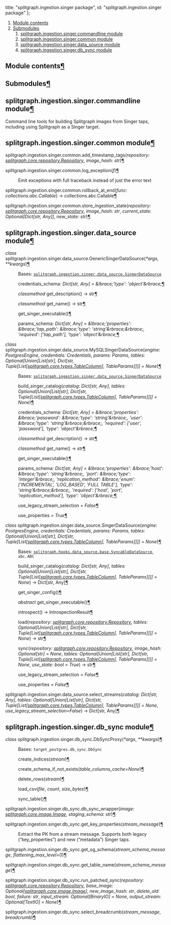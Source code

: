 


  title: "splitgraph.ingestion.singer package",
  id: "splitgraph.ingestion.singer package"
};

<div className=" rst-content"><nav className="toc"><ol className="toc-level toc-level-1"><li className="toc-item toc-item-h2"><a className="toc-link toc-link-h2" href="#module-contents">Module contents</a></li><li className="toc-item toc-item-h2"><a className="toc-link toc-link-h2" href="#submodules">Submodules</a><ol className="toc-level toc-level-2"><li className="toc-item toc-item-h2"><a className="toc-link toc-link-h2" href="#splitgraphingestionsingercommandline-module">splitgraph.ingestion.singer.commandline module</a></li><li className="toc-item toc-item-h2"><a className="toc-link toc-link-h2" href="#splitgraphingestionsingercommon-module">splitgraph.ingestion.singer.common module</a></li><li className="toc-item toc-item-h2"><a className="toc-link toc-link-h2" href="#splitgraphingestionsingerdata_source-module">splitgraph.ingestion.singer.data_source module</a></li><li className="toc-item toc-item-h2"><a className="toc-link toc-link-h2" href="#splitgraphingestionsingerdb_sync-module">splitgraph.ingestion.singer.db_sync module</a></li></ol></li></ol></nav><div className="section" id="module-splitgraph.ingestion.singer">
<span id="module-contents"></span><h2 id="module-contents">Module contents<a className="headerlink" href="#module-splitgraph.ingestion.singer" title="Permalink to this headline">¶</a></h2>
</div><div className="section" id="splitgraph-ingestion-singer-package">

<div className="section" id="submodules">
<h2 id="submodules">Submodules<a className="headerlink" href="#submodules" title="Permalink to this headline">¶</a></h2>
</div>
<div className="section" id="module-splitgraph.ingestion.singer.commandline">
<span id="splitgraph-ingestion-singer-commandline-module"></span><h2 id="splitgraphingestionsingercommandline-module">splitgraph.ingestion.singer.commandline module<a className="headerlink" href="#module-splitgraph.ingestion.singer.commandline" title="Permalink to this headline">¶</a></h2>
<p>Command line tools for building Splitgraph images from Singer taps, including using Splitgraph as a Singer target.</p>
</div>
<div className="section" id="module-splitgraph.ingestion.singer.common">
<span id="splitgraph-ingestion-singer-common-module"></span><h2 id="splitgraphingestionsingercommon-module">splitgraph.ingestion.singer.common module<a className="headerlink" href="#module-splitgraph.ingestion.singer.common" title="Permalink to this headline">¶</a></h2>
<dl className="py function">
<dt className="sig sig-object py" id="splitgraph.ingestion.singer.common.add_timestamp_tags">
<span className="sig-prename descclassname"><span className="pre">splitgraph.ingestion.singer.common.</span></span><span className="sig-name descname"><span className="pre">add_timestamp_tags</span></span><span className="sig-paren">(</span><em className="sig-param"><span className="n"><span className="pre">repository</span></span><span className="p"><span className="pre">:</span></span> <span className="n"><a className="reference internal" href="splitgraph.core/#splitgraph.core.repository.Repository" title="splitgraph.core.repository.Repository"><span className="pre">splitgraph.core.repository.Repository</span></a></span></em>, <em className="sig-param"><span className="n"><span className="pre">image_hash</span></span><span className="p"><span className="pre">:</span></span> <span className="n"><span className="pre">str</span></span></em><span className="sig-paren">)</span><a className="headerlink" href="#splitgraph.ingestion.singer.common.add_timestamp_tags" title="Permalink to this definition">¶</a></dt>
<dd></dd></dl>

<dl className="py function">
<dt className="sig sig-object py" id="splitgraph.ingestion.singer.common.log_exception">
<span className="sig-prename descclassname"><span className="pre">splitgraph.ingestion.singer.common.</span></span><span className="sig-name descname"><span className="pre">log_exception</span></span><span className="sig-paren">(</span><em className="sig-param"><span className="n"><span className="pre">f</span></span></em><span className="sig-paren">)</span><a className="headerlink" href="#splitgraph.ingestion.singer.common.log_exception" title="Permalink to this definition">¶</a></dt>
<dd><p>Emit exceptions with full traceback instead of just the error text</p>
</dd></dl>

<dl className="py function">
<dt className="sig sig-object py" id="splitgraph.ingestion.singer.common.rollback_at_end">
<span className="sig-prename descclassname"><span className="pre">splitgraph.ingestion.singer.common.</span></span><span className="sig-name descname"><span className="pre">rollback_at_end</span></span><span className="sig-paren">(</span><em className="sig-param"><span className="n"><span className="pre">func</span></span><span className="p"><span className="pre">:</span></span> <span className="n"><span className="pre">collections.abc.Callable</span></span></em><span className="sig-paren">)</span> <span className="sig-return"><span className="sig-return-icon">→</span> <span className="sig-return-typehint"><span className="pre">collections.abc.Callable</span></span></span><a className="headerlink" href="#splitgraph.ingestion.singer.common.rollback_at_end" title="Permalink to this definition">¶</a></dt>
<dd></dd></dl>

<dl className="py function">
<dt className="sig sig-object py" id="splitgraph.ingestion.singer.common.store_ingestion_state">
<span className="sig-prename descclassname"><span className="pre">splitgraph.ingestion.singer.common.</span></span><span className="sig-name descname"><span className="pre">store_ingestion_state</span></span><span className="sig-paren">(</span><em className="sig-param"><span className="n"><span className="pre">repository</span></span><span className="p"><span className="pre">:</span></span> <span className="n"><a className="reference internal" href="splitgraph.core/#splitgraph.core.repository.Repository" title="splitgraph.core.repository.Repository"><span className="pre">splitgraph.core.repository.Repository</span></a></span></em>, <em className="sig-param"><span className="n"><span className="pre">image_hash</span></span><span className="p"><span className="pre">:</span></span> <span className="n"><span className="pre">str</span></span></em>, <em className="sig-param"><span className="n"><span className="pre">current_state</span></span><span className="p"><span className="pre">:</span></span> <span className="n"><span className="pre">Optional</span><span className="p"><span className="pre">[</span></span><span className="pre">Dict</span><span className="p"><span className="pre">[</span></span><span className="pre">str</span><span className="p"><span className="pre">,</span> </span><span className="pre">Any</span><span className="p"><span className="pre">]</span></span><span className="p"><span className="pre">]</span></span></span></em>, <em className="sig-param"><span className="n"><span className="pre">new_state</span></span><span className="p"><span className="pre">:</span></span> <span className="n"><span className="pre">str</span></span></em><span className="sig-paren">)</span><a className="headerlink" href="#splitgraph.ingestion.singer.common.store_ingestion_state" title="Permalink to this definition">¶</a></dt>
<dd></dd></dl>

</div>
<div className="section" id="module-splitgraph.ingestion.singer.data_source">
<span id="splitgraph-ingestion-singer-data-source-module"></span><h2 id="splitgraphingestionsingerdata_source-module">splitgraph.ingestion.singer.data_source module<a className="headerlink" href="#module-splitgraph.ingestion.singer.data_source" title="Permalink to this headline">¶</a></h2>
<dl className="py class">
<dt className="sig sig-object py" id="splitgraph.ingestion.singer.data_source.GenericSingerDataSource">
<em className="property"><span className="pre">class</span> </em><span className="sig-prename descclassname"><span className="pre">splitgraph.ingestion.singer.data_source.</span></span><span className="sig-name descname"><span className="pre">GenericSingerDataSource</span></span><span className="sig-paren">(</span><em className="sig-param"><span className="o"><span className="pre">*</span></span><span className="n"><span className="pre">args</span></span></em>, <em className="sig-param"><span className="o"><span className="pre">**</span></span><span className="n"><span className="pre">kwargs</span></span></em><span className="sig-paren">)</span><a className="headerlink" href="#splitgraph.ingestion.singer.data_source.GenericSingerDataSource" title="Permalink to this definition">¶</a></dt>
<dd><p>Bases: <a className="reference internal" href="#splitgraph.ingestion.singer.data_source.SingerDataSource" title="splitgraph.ingestion.singer.data_source.SingerDataSource"><code className="xref py py-class docutils literal notranslate"><span className="pre">splitgraph.ingestion.singer.data_source.SingerDataSource</span></code></a></p>
<dl className="py attribute">
<dt className="sig sig-object py" id="splitgraph.ingestion.singer.data_source.GenericSingerDataSource.credentials_schema">
<span className="sig-name descname"><span className="pre">credentials_schema</span></span><em className="property"><span className="pre">:</span> <span className="pre">Dict</span><span className="p"><span className="pre">[</span></span><span className="pre">str</span><span className="p"><span className="pre">,</span> </span><span className="pre">Any</span><span className="p"><span className="pre">]</span></span></em><em className="property"> <span className="pre">=</span> <span className="pre">&#38;lbrace;'type':</span> <span className="pre">'object'&#38;rbrace;</span></em><a className="headerlink" href="#splitgraph.ingestion.singer.data_source.GenericSingerDataSource.credentials_schema" title="Permalink to this definition">¶</a></dt>
<dd></dd></dl>

<dl className="py method">
<dt className="sig sig-object py" id="splitgraph.ingestion.singer.data_source.GenericSingerDataSource.get_description">
<em className="property"><span className="pre">classmethod</span> </em><span className="sig-name descname"><span className="pre">get_description</span></span><span className="sig-paren">(</span><span className="sig-paren">)</span> <span className="sig-return"><span className="sig-return-icon">→</span> <span className="sig-return-typehint"><span className="pre">str</span></span></span><a className="headerlink" href="#splitgraph.ingestion.singer.data_source.GenericSingerDataSource.get_description" title="Permalink to this definition">¶</a></dt>
<dd></dd></dl>

<dl className="py method">
<dt className="sig sig-object py" id="splitgraph.ingestion.singer.data_source.GenericSingerDataSource.get_name">
<em className="property"><span className="pre">classmethod</span> </em><span className="sig-name descname"><span className="pre">get_name</span></span><span className="sig-paren">(</span><span className="sig-paren">)</span> <span className="sig-return"><span className="sig-return-icon">→</span> <span className="sig-return-typehint"><span className="pre">str</span></span></span><a className="headerlink" href="#splitgraph.ingestion.singer.data_source.GenericSingerDataSource.get_name" title="Permalink to this definition">¶</a></dt>
<dd></dd></dl>

<dl className="py method">
<dt className="sig sig-object py" id="splitgraph.ingestion.singer.data_source.GenericSingerDataSource.get_singer_executable">
<span className="sig-name descname"><span className="pre">get_singer_executable</span></span><span className="sig-paren">(</span><span className="sig-paren">)</span><a className="headerlink" href="#splitgraph.ingestion.singer.data_source.GenericSingerDataSource.get_singer_executable" title="Permalink to this definition">¶</a></dt>
<dd></dd></dl>

<dl className="py attribute">
<dt className="sig sig-object py" id="splitgraph.ingestion.singer.data_source.GenericSingerDataSource.params_schema">
<span className="sig-name descname"><span className="pre">params_schema</span></span><em className="property"><span className="pre">:</span> <span className="pre">Dict</span><span className="p"><span className="pre">[</span></span><span className="pre">str</span><span className="p"><span className="pre">,</span> </span><span className="pre">Any</span><span className="p"><span className="pre">]</span></span></em><em className="property"> <span className="pre">=</span> <span className="pre">&#38;lbrace;'properties':</span> <span className="pre">&#38;lbrace;'tap_path':</span> <span className="pre">&#38;lbrace;'type':</span> <span className="pre">'string'&#38;rbrace;&#38;rbrace;,</span> <span className="pre">'required':</span> <span className="pre">['tap_path'],</span> <span className="pre">'type':</span> <span className="pre">'object'&#38;rbrace;</span></em><a className="headerlink" href="#splitgraph.ingestion.singer.data_source.GenericSingerDataSource.params_schema" title="Permalink to this definition">¶</a></dt>
<dd></dd></dl>

</dd></dl>

<dl className="py class">
<dt className="sig sig-object py" id="splitgraph.ingestion.singer.data_source.MySQLSingerDataSource">
<em className="property"><span className="pre">class</span> </em><span className="sig-prename descclassname"><span className="pre">splitgraph.ingestion.singer.data_source.</span></span><span className="sig-name descname"><span className="pre">MySQLSingerDataSource</span></span><span className="sig-paren">(</span><em className="sig-param"><span className="n"><span className="pre">engine</span></span><span className="p"><span className="pre">:</span></span> <span className="n"><span className="pre">PostgresEngine</span></span></em>, <em className="sig-param"><span className="n"><span className="pre">credentials</span></span><span className="p"><span className="pre">:</span></span> <span className="n"><span className="pre">Credentials</span></span></em>, <em className="sig-param"><span className="n"><span className="pre">params</span></span><span className="p"><span className="pre">:</span></span> <span className="n"><span className="pre">Params</span></span></em>, <em className="sig-param"><span className="n"><span className="pre">tables</span></span><span className="p"><span className="pre">:</span></span> <span className="n"><span className="pre">Optional</span><span className="p"><span className="pre">[</span></span><span className="pre">Union</span><span className="p"><span className="pre">[</span></span><span className="pre">List</span><span className="p"><span className="pre">[</span></span><span className="pre">str</span><span className="p"><span className="pre">]</span></span><span className="p"><span className="pre">,</span> </span><span className="pre">Dict</span><span className="p"><span className="pre">[</span></span><span className="pre">str</span><span className="p"><span className="pre">,</span> </span><span className="pre">Tuple</span><span className="p"><span className="pre">[</span></span><span className="pre">List</span><span className="p"><span className="pre">[</span></span><a className="reference internal" href="splitgraph.core/#splitgraph.core.types.TableColumn" title="splitgraph.core.types.TableColumn"><span className="pre">splitgraph.core.types.TableColumn</span></a><span className="p"><span className="pre">]</span></span><span className="p"><span className="pre">,</span> </span><span className="pre">TableParams</span><span className="p"><span className="pre">]</span></span><span className="p"><span className="pre">]</span></span><span className="p"><span className="pre">]</span></span><span className="p"><span className="pre">]</span></span></span> <span className="o"><span className="pre">=</span></span> <span className="default_value"><span className="pre">None</span></span></em><span className="sig-paren">)</span><a className="headerlink" href="#splitgraph.ingestion.singer.data_source.MySQLSingerDataSource" title="Permalink to this definition">¶</a></dt>
<dd><p>Bases: <a className="reference internal" href="#splitgraph.ingestion.singer.data_source.SingerDataSource" title="splitgraph.ingestion.singer.data_source.SingerDataSource"><code className="xref py py-class docutils literal notranslate"><span className="pre">splitgraph.ingestion.singer.data_source.SingerDataSource</span></code></a></p>
<dl className="py method">
<dt className="sig sig-object py" id="splitgraph.ingestion.singer.data_source.MySQLSingerDataSource.build_singer_catalog">
<span className="sig-name descname"><span className="pre">build_singer_catalog</span></span><span className="sig-paren">(</span><em className="sig-param"><span className="n"><span className="pre">catalog</span></span><span className="p"><span className="pre">:</span></span> <span className="n"><span className="pre">Dict</span><span className="p"><span className="pre">[</span></span><span className="pre">str</span><span className="p"><span className="pre">,</span> </span><span className="pre">Any</span><span className="p"><span className="pre">]</span></span></span></em>, <em className="sig-param"><span className="n"><span className="pre">tables</span></span><span className="p"><span className="pre">:</span></span> <span className="n"><span className="pre">Optional</span><span className="p"><span className="pre">[</span></span><span className="pre">Union</span><span className="p"><span className="pre">[</span></span><span className="pre">List</span><span className="p"><span className="pre">[</span></span><span className="pre">str</span><span className="p"><span className="pre">]</span></span><span className="p"><span className="pre">,</span> </span><span className="pre">Dict</span><span className="p"><span className="pre">[</span></span><span className="pre">str</span><span className="p"><span className="pre">,</span> </span><span className="pre">Tuple</span><span className="p"><span className="pre">[</span></span><span className="pre">List</span><span className="p"><span className="pre">[</span></span><a className="reference internal" href="splitgraph.core/#splitgraph.core.types.TableColumn" title="splitgraph.core.types.TableColumn"><span className="pre">splitgraph.core.types.TableColumn</span></a><span className="p"><span className="pre">]</span></span><span className="p"><span className="pre">,</span> </span><span className="pre">TableParams</span><span className="p"><span className="pre">]</span></span><span className="p"><span className="pre">]</span></span><span className="p"><span className="pre">]</span></span><span className="p"><span className="pre">]</span></span></span> <span className="o"><span className="pre">=</span></span> <span className="default_value"><span className="pre">None</span></span></em><span className="sig-paren">)</span><a className="headerlink" href="#splitgraph.ingestion.singer.data_source.MySQLSingerDataSource.build_singer_catalog" title="Permalink to this definition">¶</a></dt>
<dd></dd></dl>

<dl className="py attribute">
<dt className="sig sig-object py" id="splitgraph.ingestion.singer.data_source.MySQLSingerDataSource.credentials_schema">
<span className="sig-name descname"><span className="pre">credentials_schema</span></span><em className="property"><span className="pre">:</span> <span className="pre">Dict</span><span className="p"><span className="pre">[</span></span><span className="pre">str</span><span className="p"><span className="pre">,</span> </span><span className="pre">Any</span><span className="p"><span className="pre">]</span></span></em><em className="property"> <span className="pre">=</span> <span className="pre">&#38;lbrace;'properties':</span> <span className="pre">&#38;lbrace;'password':</span> <span className="pre">&#38;lbrace;'type':</span> <span className="pre">'string'&#38;rbrace;,</span> <span className="pre">'user':</span> <span className="pre">&#38;lbrace;'type':</span> <span className="pre">'string'&#38;rbrace;&#38;rbrace;,</span> <span className="pre">'required':</span> <span className="pre">['user',</span> <span className="pre">'password'],</span> <span className="pre">'type':</span> <span className="pre">'object'&#38;rbrace;</span></em><a className="headerlink" href="#splitgraph.ingestion.singer.data_source.MySQLSingerDataSource.credentials_schema" title="Permalink to this definition">¶</a></dt>
<dd></dd></dl>

<dl className="py method">
<dt className="sig sig-object py" id="splitgraph.ingestion.singer.data_source.MySQLSingerDataSource.get_description">
<em className="property"><span className="pre">classmethod</span> </em><span className="sig-name descname"><span className="pre">get_description</span></span><span className="sig-paren">(</span><span className="sig-paren">)</span> <span className="sig-return"><span className="sig-return-icon">→</span> <span className="sig-return-typehint"><span className="pre">str</span></span></span><a className="headerlink" href="#splitgraph.ingestion.singer.data_source.MySQLSingerDataSource.get_description" title="Permalink to this definition">¶</a></dt>
<dd></dd></dl>

<dl className="py method">
<dt className="sig sig-object py" id="splitgraph.ingestion.singer.data_source.MySQLSingerDataSource.get_name">
<em className="property"><span className="pre">classmethod</span> </em><span className="sig-name descname"><span className="pre">get_name</span></span><span className="sig-paren">(</span><span className="sig-paren">)</span> <span className="sig-return"><span className="sig-return-icon">→</span> <span className="sig-return-typehint"><span className="pre">str</span></span></span><a className="headerlink" href="#splitgraph.ingestion.singer.data_source.MySQLSingerDataSource.get_name" title="Permalink to this definition">¶</a></dt>
<dd></dd></dl>

<dl className="py method">
<dt className="sig sig-object py" id="splitgraph.ingestion.singer.data_source.MySQLSingerDataSource.get_singer_executable">
<span className="sig-name descname"><span className="pre">get_singer_executable</span></span><span className="sig-paren">(</span><span className="sig-paren">)</span><a className="headerlink" href="#splitgraph.ingestion.singer.data_source.MySQLSingerDataSource.get_singer_executable" title="Permalink to this definition">¶</a></dt>
<dd></dd></dl>

<dl className="py attribute">
<dt className="sig sig-object py" id="splitgraph.ingestion.singer.data_source.MySQLSingerDataSource.params_schema">
<span className="sig-name descname"><span className="pre">params_schema</span></span><em className="property"><span className="pre">:</span> <span className="pre">Dict</span><span className="p"><span className="pre">[</span></span><span className="pre">str</span><span className="p"><span className="pre">,</span> </span><span className="pre">Any</span><span className="p"><span className="pre">]</span></span></em><em className="property"> <span className="pre">=</span> <span className="pre">&#38;lbrace;'properties':</span> <span className="pre">&#38;lbrace;'host':</span> <span className="pre">&#38;lbrace;'type':</span> <span className="pre">'string'&#38;rbrace;,</span> <span className="pre">'port':</span> <span className="pre">&#38;lbrace;'type':</span> <span className="pre">'integer'&#38;rbrace;,</span> <span className="pre">'replication_method':</span> <span className="pre">&#38;lbrace;'enum':</span> <span className="pre">['INCREMENTAL',</span> <span className="pre">'LOG_BASED',</span> <span className="pre">'FULL</span> <span className="pre">TABLE'],</span> <span className="pre">'type':</span> <span className="pre">'string'&#38;rbrace;&#38;rbrace;,</span> <span className="pre">'required':</span> <span className="pre">['host',</span> <span className="pre">'port',</span> <span className="pre">'replication_method'],</span> <span className="pre">'type':</span> <span className="pre">'object'&#38;rbrace;</span></em><a className="headerlink" href="#splitgraph.ingestion.singer.data_source.MySQLSingerDataSource.params_schema" title="Permalink to this definition">¶</a></dt>
<dd></dd></dl>

<dl className="py attribute">
<dt className="sig sig-object py" id="splitgraph.ingestion.singer.data_source.MySQLSingerDataSource.use_legacy_stream_selection">
<span className="sig-name descname"><span className="pre">use_legacy_stream_selection</span></span><em className="property"> <span className="pre">=</span> <span className="pre">False</span></em><a className="headerlink" href="#splitgraph.ingestion.singer.data_source.MySQLSingerDataSource.use_legacy_stream_selection" title="Permalink to this definition">¶</a></dt>
<dd></dd></dl>

<dl className="py attribute">
<dt className="sig sig-object py" id="splitgraph.ingestion.singer.data_source.MySQLSingerDataSource.use_properties">
<span className="sig-name descname"><span className="pre">use_properties</span></span><em className="property"> <span className="pre">=</span> <span className="pre">True</span></em><a className="headerlink" href="#splitgraph.ingestion.singer.data_source.MySQLSingerDataSource.use_properties" title="Permalink to this definition">¶</a></dt>
<dd></dd></dl>

</dd></dl>

<dl className="py class">
<dt className="sig sig-object py" id="splitgraph.ingestion.singer.data_source.SingerDataSource">
<em className="property"><span className="pre">class</span> </em><span className="sig-prename descclassname"><span className="pre">splitgraph.ingestion.singer.data_source.</span></span><span className="sig-name descname"><span className="pre">SingerDataSource</span></span><span className="sig-paren">(</span><em className="sig-param"><span className="n"><span className="pre">engine</span></span><span className="p"><span className="pre">:</span></span> <span className="n"><span className="pre">PostgresEngine</span></span></em>, <em className="sig-param"><span className="n"><span className="pre">credentials</span></span><span className="p"><span className="pre">:</span></span> <span className="n"><span className="pre">Credentials</span></span></em>, <em className="sig-param"><span className="n"><span className="pre">params</span></span><span className="p"><span className="pre">:</span></span> <span className="n"><span className="pre">Params</span></span></em>, <em className="sig-param"><span className="n"><span className="pre">tables</span></span><span className="p"><span className="pre">:</span></span> <span className="n"><span className="pre">Optional</span><span className="p"><span className="pre">[</span></span><span className="pre">Union</span><span className="p"><span className="pre">[</span></span><span className="pre">List</span><span className="p"><span className="pre">[</span></span><span className="pre">str</span><span className="p"><span className="pre">]</span></span><span className="p"><span className="pre">,</span> </span><span className="pre">Dict</span><span className="p"><span className="pre">[</span></span><span className="pre">str</span><span className="p"><span className="pre">,</span> </span><span className="pre">Tuple</span><span className="p"><span className="pre">[</span></span><span className="pre">List</span><span className="p"><span className="pre">[</span></span><a className="reference internal" href="splitgraph.core/#splitgraph.core.types.TableColumn" title="splitgraph.core.types.TableColumn"><span className="pre">splitgraph.core.types.TableColumn</span></a><span className="p"><span className="pre">]</span></span><span className="p"><span className="pre">,</span> </span><span className="pre">TableParams</span><span className="p"><span className="pre">]</span></span><span className="p"><span className="pre">]</span></span><span className="p"><span className="pre">]</span></span><span className="p"><span className="pre">]</span></span></span> <span className="o"><span className="pre">=</span></span> <span className="default_value"><span className="pre">None</span></span></em><span className="sig-paren">)</span><a className="headerlink" href="#splitgraph.ingestion.singer.data_source.SingerDataSource" title="Permalink to this definition">¶</a></dt>
<dd><p>Bases: <a className="reference internal" href="splitgraph.hooks.data_source/#splitgraph.hooks.data_source.base.SyncableDataSource" title="splitgraph.hooks.data_source.base.SyncableDataSource"><code className="xref py py-class docutils literal notranslate"><span className="pre">splitgraph.hooks.data_source.base.SyncableDataSource</span></code></a>, <code className="xref py py-class docutils literal notranslate"><span className="pre">abc.ABC</span></code></p>
<dl className="py method">
<dt className="sig sig-object py" id="splitgraph.ingestion.singer.data_source.SingerDataSource.build_singer_catalog">
<span className="sig-name descname"><span className="pre">build_singer_catalog</span></span><span className="sig-paren">(</span><em className="sig-param"><span className="n"><span className="pre">catalog</span></span><span className="p"><span className="pre">:</span></span> <span className="n"><span className="pre">Dict</span><span className="p"><span className="pre">[</span></span><span className="pre">str</span><span className="p"><span className="pre">,</span> </span><span className="pre">Any</span><span className="p"><span className="pre">]</span></span></span></em>, <em className="sig-param"><span className="n"><span className="pre">tables</span></span><span className="p"><span className="pre">:</span></span> <span className="n"><span className="pre">Optional</span><span className="p"><span className="pre">[</span></span><span className="pre">Union</span><span className="p"><span className="pre">[</span></span><span className="pre">List</span><span className="p"><span className="pre">[</span></span><span className="pre">str</span><span className="p"><span className="pre">]</span></span><span className="p"><span className="pre">,</span> </span><span className="pre">Dict</span><span className="p"><span className="pre">[</span></span><span className="pre">str</span><span className="p"><span className="pre">,</span> </span><span className="pre">Tuple</span><span className="p"><span className="pre">[</span></span><span className="pre">List</span><span className="p"><span className="pre">[</span></span><a className="reference internal" href="splitgraph.core/#splitgraph.core.types.TableColumn" title="splitgraph.core.types.TableColumn"><span className="pre">splitgraph.core.types.TableColumn</span></a><span className="p"><span className="pre">]</span></span><span className="p"><span className="pre">,</span> </span><span className="pre">TableParams</span><span className="p"><span className="pre">]</span></span><span className="p"><span className="pre">]</span></span><span className="p"><span className="pre">]</span></span><span className="p"><span className="pre">]</span></span></span> <span className="o"><span className="pre">=</span></span> <span className="default_value"><span className="pre">None</span></span></em><span className="sig-paren">)</span> <span className="sig-return"><span className="sig-return-icon">→</span> <span className="sig-return-typehint"><span className="pre">Dict</span><span className="p"><span className="pre">[</span></span><span className="pre">str</span><span className="p"><span className="pre">,</span> </span><span className="pre">Any</span><span className="p"><span className="pre">]</span></span></span></span><a className="headerlink" href="#splitgraph.ingestion.singer.data_source.SingerDataSource.build_singer_catalog" title="Permalink to this definition">¶</a></dt>
<dd></dd></dl>

<dl className="py method">
<dt className="sig sig-object py" id="splitgraph.ingestion.singer.data_source.SingerDataSource.get_singer_config">
<span className="sig-name descname"><span className="pre">get_singer_config</span></span><span className="sig-paren">(</span><span className="sig-paren">)</span><a className="headerlink" href="#splitgraph.ingestion.singer.data_source.SingerDataSource.get_singer_config" title="Permalink to this definition">¶</a></dt>
<dd></dd></dl>

<dl className="py method">
<dt className="sig sig-object py" id="splitgraph.ingestion.singer.data_source.SingerDataSource.get_singer_executable">
<em className="property"><span className="pre">abstract</span> </em><span className="sig-name descname"><span className="pre">get_singer_executable</span></span><span className="sig-paren">(</span><span className="sig-paren">)</span><a className="headerlink" href="#splitgraph.ingestion.singer.data_source.SingerDataSource.get_singer_executable" title="Permalink to this definition">¶</a></dt>
<dd></dd></dl>

<dl className="py method">
<dt className="sig sig-object py" id="splitgraph.ingestion.singer.data_source.SingerDataSource.introspect">
<span className="sig-name descname"><span className="pre">introspect</span></span><span className="sig-paren">(</span><span className="sig-paren">)</span> <span className="sig-return"><span className="sig-return-icon">→</span> <span className="sig-return-typehint"><span className="pre">IntrospectionResult</span></span></span><a className="headerlink" href="#splitgraph.ingestion.singer.data_source.SingerDataSource.introspect" title="Permalink to this definition">¶</a></dt>
<dd></dd></dl>

<dl className="py method">
<dt className="sig sig-object py" id="splitgraph.ingestion.singer.data_source.SingerDataSource.load">
<span className="sig-name descname"><span className="pre">load</span></span><span className="sig-paren">(</span><em className="sig-param"><span className="n"><span className="pre">repository</span></span><span className="p"><span className="pre">:</span></span> <span className="n"><a className="reference internal" href="splitgraph.core/#splitgraph.core.repository.Repository" title="splitgraph.core.repository.Repository"><span className="pre">splitgraph.core.repository.Repository</span></a></span></em>, <em className="sig-param"><span className="n"><span className="pre">tables</span></span><span className="p"><span className="pre">:</span></span> <span className="n"><span className="pre">Optional</span><span className="p"><span className="pre">[</span></span><span className="pre">Union</span><span className="p"><span className="pre">[</span></span><span className="pre">List</span><span className="p"><span className="pre">[</span></span><span className="pre">str</span><span className="p"><span className="pre">]</span></span><span className="p"><span className="pre">,</span> </span><span className="pre">Dict</span><span className="p"><span className="pre">[</span></span><span className="pre">str</span><span className="p"><span className="pre">,</span> </span><span className="pre">Tuple</span><span className="p"><span className="pre">[</span></span><span className="pre">List</span><span className="p"><span className="pre">[</span></span><a className="reference internal" href="splitgraph.core/#splitgraph.core.types.TableColumn" title="splitgraph.core.types.TableColumn"><span className="pre">splitgraph.core.types.TableColumn</span></a><span className="p"><span className="pre">]</span></span><span className="p"><span className="pre">,</span> </span><span className="pre">TableParams</span><span className="p"><span className="pre">]</span></span><span className="p"><span className="pre">]</span></span><span className="p"><span className="pre">]</span></span><span className="p"><span className="pre">]</span></span></span> <span className="o"><span className="pre">=</span></span> <span className="default_value"><span className="pre">None</span></span></em><span className="sig-paren">)</span> <span className="sig-return"><span className="sig-return-icon">→</span> <span className="sig-return-typehint"><span className="pre">str</span></span></span><a className="headerlink" href="#splitgraph.ingestion.singer.data_source.SingerDataSource.load" title="Permalink to this definition">¶</a></dt>
<dd></dd></dl>

<dl className="py method">
<dt className="sig sig-object py" id="splitgraph.ingestion.singer.data_source.SingerDataSource.sync">
<span className="sig-name descname"><span className="pre">sync</span></span><span className="sig-paren">(</span><em className="sig-param"><span className="n"><span className="pre">repository</span></span><span className="p"><span className="pre">:</span></span> <span className="n"><a className="reference internal" href="splitgraph.core/#splitgraph.core.repository.Repository" title="splitgraph.core.repository.Repository"><span className="pre">splitgraph.core.repository.Repository</span></a></span></em>, <em className="sig-param"><span className="n"><span className="pre">image_hash</span></span><span className="p"><span className="pre">:</span></span> <span className="n"><span className="pre">Optional</span><span className="p"><span className="pre">[</span></span><span className="pre">str</span><span className="p"><span className="pre">]</span></span></span> <span className="o"><span className="pre">=</span></span> <span className="default_value"><span className="pre">None</span></span></em>, <em className="sig-param"><span className="n"><span className="pre">tables</span></span><span className="p"><span className="pre">:</span></span> <span className="n"><span className="pre">Optional</span><span className="p"><span className="pre">[</span></span><span className="pre">Union</span><span className="p"><span className="pre">[</span></span><span className="pre">List</span><span className="p"><span className="pre">[</span></span><span className="pre">str</span><span className="p"><span className="pre">]</span></span><span className="p"><span className="pre">,</span> </span><span className="pre">Dict</span><span className="p"><span className="pre">[</span></span><span className="pre">str</span><span className="p"><span className="pre">,</span> </span><span className="pre">Tuple</span><span className="p"><span className="pre">[</span></span><span className="pre">List</span><span className="p"><span className="pre">[</span></span><a className="reference internal" href="splitgraph.core/#splitgraph.core.types.TableColumn" title="splitgraph.core.types.TableColumn"><span className="pre">splitgraph.core.types.TableColumn</span></a><span className="p"><span className="pre">]</span></span><span className="p"><span className="pre">,</span> </span><span className="pre">TableParams</span><span className="p"><span className="pre">]</span></span><span className="p"><span className="pre">]</span></span><span className="p"><span className="pre">]</span></span><span className="p"><span className="pre">]</span></span></span> <span className="o"><span className="pre">=</span></span> <span className="default_value"><span className="pre">None</span></span></em>, <em className="sig-param"><span className="n"><span className="pre">use_state</span></span><span className="p"><span className="pre">:</span></span> <span className="n"><span className="pre">bool</span></span> <span className="o"><span className="pre">=</span></span> <span className="default_value"><span className="pre">True</span></span></em><span className="sig-paren">)</span> <span className="sig-return"><span className="sig-return-icon">→</span> <span className="sig-return-typehint"><span className="pre">str</span></span></span><a className="headerlink" href="#splitgraph.ingestion.singer.data_source.SingerDataSource.sync" title="Permalink to this definition">¶</a></dt>
<dd></dd></dl>

<dl className="py attribute">
<dt className="sig sig-object py" id="splitgraph.ingestion.singer.data_source.SingerDataSource.use_legacy_stream_selection">
<span className="sig-name descname"><span className="pre">use_legacy_stream_selection</span></span><em className="property"> <span className="pre">=</span> <span className="pre">False</span></em><a className="headerlink" href="#splitgraph.ingestion.singer.data_source.SingerDataSource.use_legacy_stream_selection" title="Permalink to this definition">¶</a></dt>
<dd></dd></dl>

<dl className="py attribute">
<dt className="sig sig-object py" id="splitgraph.ingestion.singer.data_source.SingerDataSource.use_properties">
<span className="sig-name descname"><span className="pre">use_properties</span></span><em className="property"> <span className="pre">=</span> <span className="pre">False</span></em><a className="headerlink" href="#splitgraph.ingestion.singer.data_source.SingerDataSource.use_properties" title="Permalink to this definition">¶</a></dt>
<dd></dd></dl>

</dd></dl>

<dl className="py function">
<dt className="sig sig-object py" id="splitgraph.ingestion.singer.data_source.select_streams">
<span className="sig-prename descclassname"><span className="pre">splitgraph.ingestion.singer.data_source.</span></span><span className="sig-name descname"><span className="pre">select_streams</span></span><span className="sig-paren">(</span><em className="sig-param"><span className="n"><span className="pre">catalog</span></span><span className="p"><span className="pre">:</span></span> <span className="n"><span className="pre">Dict</span><span className="p"><span className="pre">[</span></span><span className="pre">str</span><span className="p"><span className="pre">,</span> </span><span className="pre">Any</span><span className="p"><span className="pre">]</span></span></span></em>, <em className="sig-param"><span className="n"><span className="pre">tables</span></span><span className="p"><span className="pre">:</span></span> <span className="n"><span className="pre">Optional</span><span className="p"><span className="pre">[</span></span><span className="pre">Union</span><span className="p"><span className="pre">[</span></span><span className="pre">List</span><span className="p"><span className="pre">[</span></span><span className="pre">str</span><span className="p"><span className="pre">]</span></span><span className="p"><span className="pre">,</span> </span><span className="pre">Dict</span><span className="p"><span className="pre">[</span></span><span className="pre">str</span><span className="p"><span className="pre">,</span> </span><span className="pre">Tuple</span><span className="p"><span className="pre">[</span></span><span className="pre">List</span><span className="p"><span className="pre">[</span></span><a className="reference internal" href="splitgraph.core/#splitgraph.core.types.TableColumn" title="splitgraph.core.types.TableColumn"><span className="pre">splitgraph.core.types.TableColumn</span></a><span className="p"><span className="pre">]</span></span><span className="p"><span className="pre">,</span> </span><span className="pre">TableParams</span><span className="p"><span className="pre">]</span></span><span className="p"><span className="pre">]</span></span><span className="p"><span className="pre">]</span></span><span className="p"><span className="pre">]</span></span></span> <span className="o"><span className="pre">=</span></span> <span className="default_value"><span className="pre">None</span></span></em>, <em className="sig-param"><span className="n"><span className="pre">use_legacy_stream_selection</span></span><span className="o"><span className="pre">=</span></span><span className="default_value"><span className="pre">False</span></span></em><span className="sig-paren">)</span> <span className="sig-return"><span className="sig-return-icon">→</span> <span className="sig-return-typehint"><span className="pre">Dict</span><span className="p"><span className="pre">[</span></span><span className="pre">str</span><span className="p"><span className="pre">,</span> </span><span className="pre">Any</span><span className="p"><span className="pre">]</span></span></span></span><a className="headerlink" href="#splitgraph.ingestion.singer.data_source.select_streams" title="Permalink to this definition">¶</a></dt>
<dd></dd></dl>

</div>
<div className="section" id="module-splitgraph.ingestion.singer.db_sync">
<span id="splitgraph-ingestion-singer-db-sync-module"></span><h2 id="splitgraphingestionsingerdb_sync-module">splitgraph.ingestion.singer.db_sync module<a className="headerlink" href="#module-splitgraph.ingestion.singer.db_sync" title="Permalink to this headline">¶</a></h2>
<dl className="py class">
<dt className="sig sig-object py" id="splitgraph.ingestion.singer.db_sync.DbSyncProxy">
<em className="property"><span className="pre">class</span> </em><span className="sig-prename descclassname"><span className="pre">splitgraph.ingestion.singer.db_sync.</span></span><span className="sig-name descname"><span className="pre">DbSyncProxy</span></span><span className="sig-paren">(</span><em className="sig-param"><span className="o"><span className="pre">*</span></span><span className="n"><span className="pre">args</span></span></em>, <em className="sig-param"><span className="o"><span className="pre">**</span></span><span className="n"><span className="pre">kwargs</span></span></em><span className="sig-paren">)</span><a className="headerlink" href="#splitgraph.ingestion.singer.db_sync.DbSyncProxy" title="Permalink to this definition">¶</a></dt>
<dd><p>Bases: <code className="xref py py-class docutils literal notranslate"><span className="pre">target_postgres.db_sync.DbSync</span></code></p>
<dl className="py method">
<dt className="sig sig-object py" id="splitgraph.ingestion.singer.db_sync.DbSyncProxy.create_indices">
<span className="sig-name descname"><span className="pre">create_indices</span></span><span className="sig-paren">(</span><em className="sig-param"><span className="n"><span className="pre">stream</span></span></em><span className="sig-paren">)</span><a className="headerlink" href="#splitgraph.ingestion.singer.db_sync.DbSyncProxy.create_indices" title="Permalink to this definition">¶</a></dt>
<dd></dd></dl>

<dl className="py method">
<dt className="sig sig-object py" id="splitgraph.ingestion.singer.db_sync.DbSyncProxy.create_schema_if_not_exists">
<span className="sig-name descname"><span className="pre">create_schema_if_not_exists</span></span><span className="sig-paren">(</span><em className="sig-param"><span className="n"><span className="pre">table_columns_cache</span></span><span className="o"><span className="pre">=</span></span><span className="default_value"><span className="pre">None</span></span></em><span className="sig-paren">)</span><a className="headerlink" href="#splitgraph.ingestion.singer.db_sync.DbSyncProxy.create_schema_if_not_exists" title="Permalink to this definition">¶</a></dt>
<dd></dd></dl>

<dl className="py method">
<dt className="sig sig-object py" id="splitgraph.ingestion.singer.db_sync.DbSyncProxy.delete_rows">
<span className="sig-name descname"><span className="pre">delete_rows</span></span><span className="sig-paren">(</span><em className="sig-param"><span className="n"><span className="pre">stream</span></span></em><span className="sig-paren">)</span><a className="headerlink" href="#splitgraph.ingestion.singer.db_sync.DbSyncProxy.delete_rows" title="Permalink to this definition">¶</a></dt>
<dd></dd></dl>

<dl className="py method">
<dt className="sig sig-object py" id="splitgraph.ingestion.singer.db_sync.DbSyncProxy.load_csv">
<span className="sig-name descname"><span className="pre">load_csv</span></span><span className="sig-paren">(</span><em className="sig-param"><span className="n"><span className="pre">file</span></span></em>, <em className="sig-param"><span className="n"><span className="pre">count</span></span></em>, <em className="sig-param"><span className="n"><span className="pre">size_bytes</span></span></em><span className="sig-paren">)</span><a className="headerlink" href="#splitgraph.ingestion.singer.db_sync.DbSyncProxy.load_csv" title="Permalink to this definition">¶</a></dt>
<dd></dd></dl>

<dl className="py method">
<dt className="sig sig-object py" id="splitgraph.ingestion.singer.db_sync.DbSyncProxy.sync_table">
<span className="sig-name descname"><span className="pre">sync_table</span></span><span className="sig-paren">(</span><span className="sig-paren">)</span><a className="headerlink" href="#splitgraph.ingestion.singer.db_sync.DbSyncProxy.sync_table" title="Permalink to this definition">¶</a></dt>
<dd></dd></dl>

</dd></dl>

<dl className="py function">
<dt className="sig sig-object py" id="splitgraph.ingestion.singer.db_sync.db_sync_wrapper">
<span className="sig-prename descclassname"><span className="pre">splitgraph.ingestion.singer.db_sync.</span></span><span className="sig-name descname"><span className="pre">db_sync_wrapper</span></span><span className="sig-paren">(</span><em className="sig-param"><span className="n"><span className="pre">image</span></span><span className="p"><span className="pre">:</span></span> <span className="n"><a className="reference internal" href="splitgraph.core/#splitgraph.core.image.Image" title="splitgraph.core.image.Image"><span className="pre">splitgraph.core.image.Image</span></a></span></em>, <em className="sig-param"><span className="n"><span className="pre">staging_schema</span></span><span className="p"><span className="pre">:</span></span> <span className="n"><span className="pre">str</span></span></em><span className="sig-paren">)</span><a className="headerlink" href="#splitgraph.ingestion.singer.db_sync.db_sync_wrapper" title="Permalink to this definition">¶</a></dt>
<dd></dd></dl>

<dl className="py function">
<dt className="sig sig-object py" id="splitgraph.ingestion.singer.db_sync.get_key_properties">
<span className="sig-prename descclassname"><span className="pre">splitgraph.ingestion.singer.db_sync.</span></span><span className="sig-name descname"><span className="pre">get_key_properties</span></span><span className="sig-paren">(</span><em className="sig-param"><span className="n"><span className="pre">stream_message</span></span></em><span className="sig-paren">)</span><a className="headerlink" href="#splitgraph.ingestion.singer.db_sync.get_key_properties" title="Permalink to this definition">¶</a></dt>
<dd><p>Extract the PK from a stream message. Supports both legacy (“key_properties”) and
new (“metadata”) Singer taps.</p>
</dd></dl>

<dl className="py function">
<dt className="sig sig-object py" id="splitgraph.ingestion.singer.db_sync.get_sg_schema">
<span className="sig-prename descclassname"><span className="pre">splitgraph.ingestion.singer.db_sync.</span></span><span className="sig-name descname"><span className="pre">get_sg_schema</span></span><span className="sig-paren">(</span><em className="sig-param"><span className="n"><span className="pre">stream_schema_message</span></span></em>, <em className="sig-param"><span className="n"><span className="pre">flattening_max_level</span></span><span className="o"><span className="pre">=</span></span><span className="default_value"><span className="pre">0</span></span></em><span className="sig-paren">)</span><a className="headerlink" href="#splitgraph.ingestion.singer.db_sync.get_sg_schema" title="Permalink to this definition">¶</a></dt>
<dd></dd></dl>

<dl className="py function">
<dt className="sig sig-object py" id="splitgraph.ingestion.singer.db_sync.get_table_name">
<span className="sig-prename descclassname"><span className="pre">splitgraph.ingestion.singer.db_sync.</span></span><span className="sig-name descname"><span className="pre">get_table_name</span></span><span className="sig-paren">(</span><em className="sig-param"><span className="n"><span className="pre">stream_schema_message</span></span></em><span className="sig-paren">)</span><a className="headerlink" href="#splitgraph.ingestion.singer.db_sync.get_table_name" title="Permalink to this definition">¶</a></dt>
<dd></dd></dl>

<dl className="py function">
<dt className="sig sig-object py" id="splitgraph.ingestion.singer.db_sync.run_patched_sync">
<span className="sig-prename descclassname"><span className="pre">splitgraph.ingestion.singer.db_sync.</span></span><span className="sig-name descname"><span className="pre">run_patched_sync</span></span><span className="sig-paren">(</span><em className="sig-param"><span className="n"><span className="pre">repository</span></span><span className="p"><span className="pre">:</span></span> <span className="n"><a className="reference internal" href="splitgraph.core/#splitgraph.core.repository.Repository" title="splitgraph.core.repository.Repository"><span className="pre">splitgraph.core.repository.Repository</span></a></span></em>, <em className="sig-param"><span className="n"><span className="pre">base_image</span></span><span className="p"><span className="pre">:</span></span> <span className="n"><span className="pre">Optional</span><span className="p"><span className="pre">[</span></span><a className="reference internal" href="splitgraph.core/#splitgraph.core.image.Image" title="splitgraph.core.image.Image"><span className="pre">splitgraph.core.image.Image</span></a><span className="p"><span className="pre">]</span></span></span></em>, <em className="sig-param"><span className="n"><span className="pre">new_image_hash</span></span><span className="p"><span className="pre">:</span></span> <span className="n"><span className="pre">str</span></span></em>, <em className="sig-param"><span className="n"><span className="pre">delete_old</span></span><span className="p"><span className="pre">:</span></span> <span className="n"><span className="pre">bool</span></span></em>, <em className="sig-param"><span className="n"><span className="pre">failure</span></span><span className="p"><span className="pre">:</span></span> <span className="n"><span className="pre">str</span></span></em>, <em className="sig-param"><span className="n"><span className="pre">input_stream</span></span><span className="p"><span className="pre">:</span></span> <span className="n"><span className="pre">Optional</span><span className="p"><span className="pre">[</span></span><span className="pre">BinaryIO</span><span className="p"><span className="pre">]</span></span></span> <span className="o"><span className="pre">=</span></span> <span className="default_value"><span className="pre">None</span></span></em>, <em className="sig-param"><span className="n"><span className="pre">output_stream</span></span><span className="p"><span className="pre">:</span></span> <span className="n"><span className="pre">Optional</span><span className="p"><span className="pre">[</span></span><span className="pre">TextIO</span><span className="p"><span className="pre">]</span></span></span> <span className="o"><span className="pre">=</span></span> <span className="default_value"><span className="pre">None</span></span></em><span className="sig-paren">)</span><a className="headerlink" href="#splitgraph.ingestion.singer.db_sync.run_patched_sync" title="Permalink to this definition">¶</a></dt>
<dd></dd></dl>

<dl className="py function">
<dt className="sig sig-object py" id="splitgraph.ingestion.singer.db_sync.select_breadcrumb">
<span className="sig-prename descclassname"><span className="pre">splitgraph.ingestion.singer.db_sync.</span></span><span className="sig-name descname"><span className="pre">select_breadcrumb</span></span><span className="sig-paren">(</span><em className="sig-param"><span className="n"><span className="pre">stream_message</span></span></em>, <em className="sig-param"><span className="n"><span className="pre">breadcrumb</span></span></em><span className="sig-paren">)</span><a className="headerlink" href="#splitgraph.ingestion.singer.db_sync.select_breadcrumb" title="Permalink to this definition">¶</a></dt>
<dd></dd></dl>

</div>

</div>
</div>